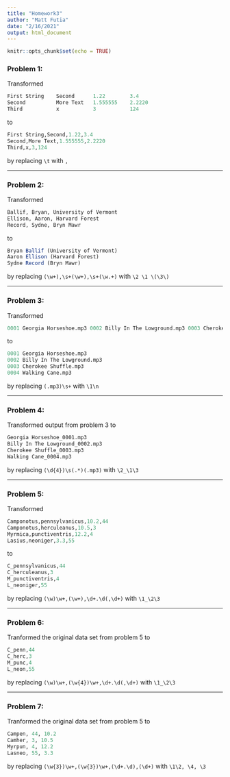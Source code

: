 ```yaml
---
title: "Homework3"
author: "Matt Futia"
date: "2/16/2021"
output: html_document
---
```


```r
knitr::opts_chunk$set(echo = TRUE)
```


### Problem 1:
Transformed

```r
First String	Second		1.22		3.4
Second			More Text	1.555555	2.2220
Third			x			3			124
```

to

```r
First String,Second,1.22,3.4
Second,More Text,1.555555,2.2220
Third,x,3,124
```

by replacing `\t` with `,`

---

### Problem 2:
Transformed

```r
Ballif, Bryan, University of Vermont
Ellison, Aaron, Harvard Forest
Record, Sydne, Bryn Mawr
```

to

```r
Bryan Ballif (University of Vermont)
Aaron Ellison (Harvard Forest)
Sydne Record (Bryn Mawr)
```

by replacing `(\w+),\s+(\w+),\s+(\w.+)` with `\2 \1 \(\3\)`

---

### Problem 3:
Transformed

```r
0001 Georgia Horseshoe.mp3 0002 Billy In The Lowground.mp3 0003 Cherokee Shuffle.mp3 0004 Walking Cane.mp3
```

to 

```r
0001 Georgia Horseshoe.mp3
0002 Billy In The Lowground.mp3
0003 Cherokee Shuffle.mp3
0004 Walking Cane.mp3
```

by replacing `(.mp3)\s+` with `\1\n`

---

### Problem 4:
Transformed output from problem 3 to 

```r
Georgia Horseshoe_0001.mp3
Billy In The Lowground_0002.mp3
Cherokee Shuffle_0003.mp3
Walking Cane_0004.mp3
```

by replacing `(\d{4})\s(.*)(.mp3)` with `\2_\1\3`

---

### Problem 5:
Transformed

```r
Camponotus,pennsylvanicus,10.2,44
Camponotus,herculeanus,10.5,3
Myrmica,punctiventris,12.2,4
Lasius,neoniger,3.3,55
```

to 

```r
C_pennsylvanicus,44
C_herculeanus,3
M_punctiventris,4
L_neoniger,55
```

by replacing `(\w)\w+,(\w+),\d+.\d(,\d+)` with `\1_\2\3`

---

### Problem 6:
Tranformed the original data set from problem 5 to

```r
C_penn,44
C_herc,3
M_punc,4
L_neon,55
```

by replacing `(\w)\w+,(\w{4})\w+,\d+.\d(,\d+)` with `\1_\2\3`

---

### Problem 7:
Tranformed the original data set from problem 5 to

```r
Campen, 44, 10.2
Camher, 3, 10.5
Myrpun, 4, 12.2
Lasneo, 55, 3.3
```

by replacing `(\w{3})\w+,(\w{3})\w+,(\d+.\d),(\d+)` with `\1\2, \4, \3`
